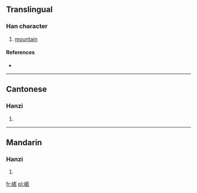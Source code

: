 ==Translingual==

===Han character===
{{Han char|rn=46|rad=山|as=07|sn=10|four=2176<sub>1</sub>|canj=山一一口 (UMMR)}}

# [[mountain]]

====References====
* {{Han ref|kx=0312.210|dkj=08125|dj=0613.030|hdz=10772.260|uh=5CFF|ud=23807|bh=D16D|bd=53613}}

----

==Cantonese==

===Hanzi===
{{yue-hanzi|jyut=|y=ng4}}

# {{defn|lang=yue|sort=山07}}

----

==Mandarin==

===Hanzi===
{{cmn-hanzi|pin=[[cuì]] ([[cui4]]), [[yǔ]] ([[yu3]])|wg=ts'ui<sup>4</sup>, yü<sup>3</sup>}}

# {{defn|lang=cmn|sort=山07}}

[[fr:峿]]
[[pl:峿]]